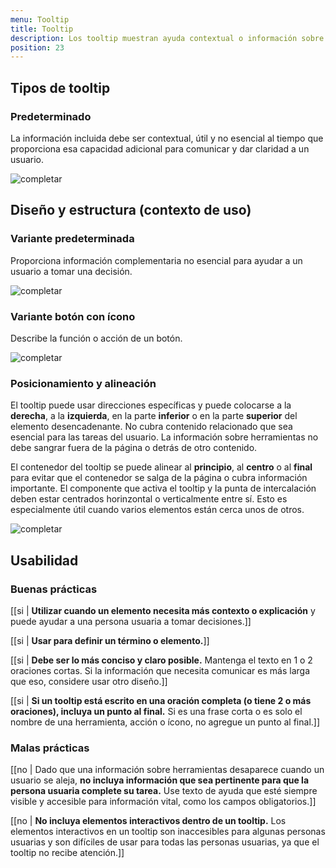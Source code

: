 ```yaml
---
menu: Tooltip
title: Tooltip
description: Los tooltip muestran ayuda contextual o información sobre componentes específicos cuando un usuario se desplaza o se enfoca en ellos.
position: 23
---
```


## Tipos de tooltip

### Predeterminado

La información incluida debe ser contextual, útil y no esencial al tiempo que proporciona esa capacidad adicional para comunicar y dar claridad a un usuario.

<div className="d-flex flex-row justify-content-center pt-4">

  ![completar](/componentes/tooltip/tooltip.png)

</div>

## Diseño y estructura (contexto de uso)

### Variante predeterminada

Proporciona información complementaria no esencial para ayudar a un usuario a tomar una decisión.

![completar](/componentes/tooltip/variante-pre.png)

### Variante botón con ícono

Describe la función o acción de un botón.

![completar](/componentes/tooltip/variante-buttom.png)

### Posicionamiento y alineación

El tooltip puede usar direcciones específicas y puede colocarse a la **derecha**, a la **izquierda**, en la parte **inferior** o en la parte **superior** del elemento desencadenante. No cubra contenido relacionado que sea esencial para las tareas del usuario. La información sobre herramientas no debe sangrar fuera de la página o detrás de otro contenido.

El contenedor del tooltip se puede alinear al **principio**, al **centro** o al **final** para evitar que el contenedor se salga de la página o cubra información importante. El componente que activa el tooltip y la punta de intercalación deben estar centrados horinzontal o verticalmente entre sí. Esto es especialmente útil cuando varios elementos están cerca unos de otros.

![completar](/componentes/tooltip/variantes.png)

## Usabilidad

### Buenas prácticas

[[si | **Utilizar cuando un elemento necesita más contexto o explicación** y puede ayudar a una persona usuaria a tomar decisiones.]]

[[si | **Usar para definir un término o elemento.**]]

[[si | **Debe ser lo más conciso y claro posible.** Mantenga el texto en 1 o 2 oraciones cortas. Si la información que necesita comunicar es más larga que eso, considere usar otro diseño.]]

[[si | **Si un tooltip está escrito en una oración completa (o tiene 2 o más oraciones), incluya un punto al final.** Si es una frase corta o es solo el nombre de una herramienta, acción o ícono, no agregue un punto al final.]]

### Malas prácticas

[[no | Dado que una información sobre herramientas desaparece cuando un usuario se aleja, **no incluya información que sea pertinente para que la persona usuaria complete su tarea.** Use texto de ayuda que esté siempre visible y accesible para información vital, como los campos obligatorios.]]

[[no | **No incluya elementos interactivos dentro de un tooltip.** Los elementos interactivos en un tooltip son inaccesibles para algunas personas usuarias y son difíciles de usar para todas las personas usuarias, ya que el tooltip no recibe atención.]]
